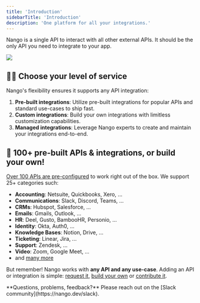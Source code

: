 ```yaml
---
title: 'Introduction'
sidebarTitle: 'Introduction'
description: 'One platform for all your integrations.'
---
```


Nango is a single API to interact with all other external APIs. It should be the only API you need to integrate to your app. 

<Frame caption="One API, many integrations.">
  <img src="/images/overview.png" />
</Frame>

## 👨‍✈️ Choose your level of service

Nango's flexibility ensures it supports any API integration:

1. **Pre-built integrations**: Utilize pre-built integrations for popular APIs and standard use-cases to ship fast.
2. **Custom integrations**: Build your own integrations with limitless customization capabilities.
3. **Managed integrations**: Leverage Nango experts to create and maintain your integrations end-to-end.

## 🔌 100+ pre-built APIs & integrations, or build your own!

[Over 100 APIs are pre-configured](https://nango.dev/integrations) to work right out of the box. We support 25+ categories such:
- **Accounting**: Netsuite, Quickbooks, Xero, ...
- **Communications**: Slack, Discord, Teams, ...
- **CRMs**: Hubspot, Salesforce, ...
- **Emails**: Gmails, Outlook, ...
- **HR**: Deel, Gusto, BambooHR, Personio, ...
- **Identity**: Okta, Auth0, ...
- **Knowledge Bases**: Notion, Drive, ...
- **Ticketing**: Linear, Jira, ...
- **Support**: Zendesk, ...
- **Video**: Zoom, Google Meet, ...
- and [many more](/integrations)

But remember! Nango works with **any API and any use-case**. Adding an API or integration is simple: [request it](https://nango.dev/request), [build your own](/guides/custom) or [contribute it](/contribute).

<Tip>
**Questions, problems, feedback?** Please reach out on the [Slack community](https://nango.dev/slack).
</Tip>